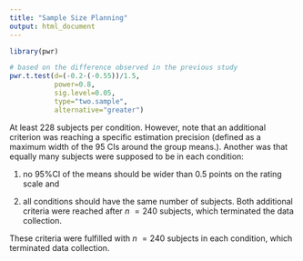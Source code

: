 ```yaml
---
title: "Sample Size Planning"
output: html_document
---
```



```r
library(pwr)

# based on the difference observed in the previous study
pwr.t.test(d=(-0.2-(-0.55))/1.5,
           power=0.8,
           sig.level=0.05,
           type="two.sample",
           alternative="greater")
```


At least 228 subjects per condition. However, note that an additional criterion was reaching a specific estimation precision (defined as a maximum width of the 95 CIs around the group means.). Another was that equally many subjects were supposed to be in each condition:

(1) no 95\%CI of the means should be wider than $0.5$ points on the rating scale and 

(2) all conditions should have the same number of subjects. Both additional criteria were reached after $n~=240$ subjects, which terminated the data collection.    

 These criteria were fulfilled with $n~=240$ subjects in each condition, which terminated data collection.